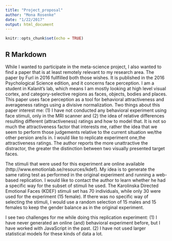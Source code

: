 ```yaml
---
title: "Project_proposal"
author: "Mona Rosenke"
date: "1/22/2017"
output: html_document
---
```


```r
knitr::opts_chunk$set(echo = TRUE)
```

## R Markdown


  While I wanted to participate in the meta-science project, I also wanted to find a paper that is at least remotely relevant to my research area. The paper by Furl in 2016 fullfilled both those wishes. It is published in the 2016 Psychological Science edition, and it concerns face perception. I am a student in Kalanit's lab, which means I am mostly looking at high level visual cortex, and category-selective regions as faces, objects, bodies and places. This paper uses face perception as a tool for behavioral attractiveness and averageness ratings using a divisive normalization. Two things about this paper interest me: (1) I have not conducted any behavioral experiment using face stimuli, only in the MRI scanner and (2) the idea of relative differences resulting different (attractiveness) ratings and how to model that. It is not so much the attractiveness factor that interests me, rather the idea that we seem to perform those judgements relative to the current situation we/the other persion are/is in. I would like to replicate experiment one,the attractiveness ratings. The author reports the more unattractive the distractor, the greater the distinction between two visually presented target faces.
  
  The stimuli that were used for this experiment are online available (http://www.emotionlab.se/resources/kdef). My idea is to generate the same rating test as performed in the original experiment and running a web-based replication. I would like to contact the author to learn whether he had a specific way for the subset of stimuli he used. The Karolinska Directed Emotional Faces (KDEF) stimuli set has 70 individuals, while only 30 were used for the experiment (15 female). If there was no specific way of selecting the stimuli, I would use a random selection of 15 males and 15 females to keep the gender balance as in the original experiment.
  
  I see two challenges for me while doing this replication experiment: (1) I have never generated an online (and) behavioral experiment before, but I have worked with JavaScript in the past. (2) I have not used larger statistical models for these kinds of data a lot.
